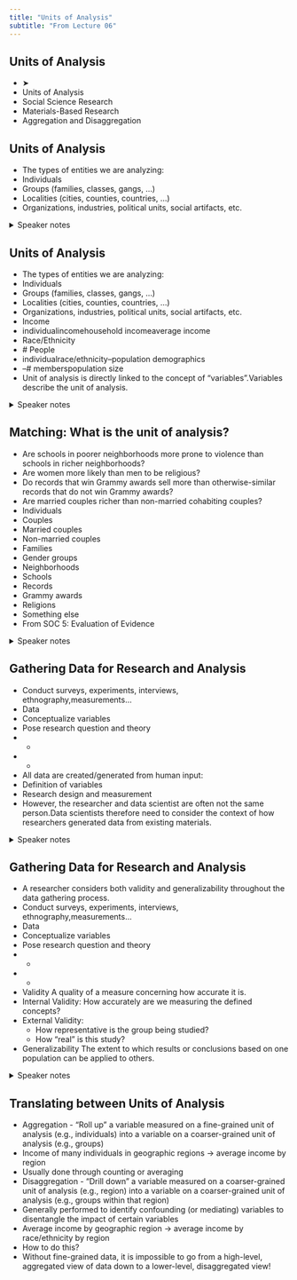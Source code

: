```yaml
---
title: "Units of Analysis"
subtitle: "From Lecture 06"
---
```


## Units of Analysis

- ➤
- Units of Analysis
- Social Science Research
- Materials-Based Research
- Aggregation and Disaggregation

## Units of Analysis

- The types of entities we are analyzing:
- Individuals
- Groups (families, classes, gangs, ...)
- Localities (cities, counties, countries, …)
- Organizations, industries, political units, social artifacts, etc.

<details><summary>Speaker notes</summary>

SOC5 Lecture 2

</details>

## Units of Analysis

- The types of entities we are analyzing:
- Individuals
- Groups (families, classes, gangs, ...)
- Localities (cities, counties, countries, …)
- Organizations, industries, political units, social artifacts, etc.
- Income
- individualincomehousehold incomeaverage income
- Race/Ethnicity
- \# People
- individualrace/ethnicity–population demographics
- –\# memberspopulation size
- Unit of analysis is directly linked to the concept of “variables”.Variables describe the unit of analysis.

<details><summary>Speaker notes</summary>

SOC5 Lecture 2

</details>

## Matching: What is the unit of analysis?

- Are schools in poorer neighborhoods more prone to violence than schools in richer neighborhoods?
- Are women more likely than men to be religious?
- Do records that win Grammy awards sell more than otherwise-similar records that do not win Grammy awards?
- Are married couples richer than non-married cohabiting couples?
- Individuals
- Couples
- Married couples
- Non-married couples
- Families
- Gender groups
- Neighborhoods
- Schools
- Records
- Grammy awards
- Religions
- Something else
- From SOC 5: Evaluation of Evidence

<details><summary>Speaker notes</summary>

Schools
Gender groups
Records
Couples

</details>

## Gathering Data for Research and Analysis

- Conduct surveys, experiments, interviews, ethnography,measurements…
- Data
- Conceptualize variables
- Pose research question and theory
- +
- +
- All data are created/generated from human input:
- Definition of variables
- Research design and measurement
- However, the researcher and data scientist are often not the same person.Data scientists therefore need to consider the context of how researchers generated data from existing materials.

<details><summary>Speaker notes</summary>

SOC 5 textbook p. 29

Surveys: Participants answer a series of questions
Experiments: trying an intervention, measuring outcomes, etc.
Interviews: researchers actively talk to participants, generally messier data than surveys
Ethnography: participant observation (passive)

</details>

## Gathering Data for Research and Analysis

- A researcher considers both validity and generalizability throughout the data gathering process.
- Conduct surveys, experiments, interviews, ethnography,measurements…
- Data
- Conceptualize variables
- Pose research question and theory
- +
- +
- Validity A quality of a measure concerning how accurate it is.
- Internal Validity: How accurately are we measuring the defined concepts?
- External Validity:
  - How representative is the group being studied?
  - How “real” is this study?
- Generalizability The extent to which results or conclusions based on one population can be applied to others.

<details><summary>Speaker notes</summary>

SOC 5 textbook p. 29

Surveys: Participants answer a series of questions
Experiments: trying an intervention, measuring outcomes, etc.
Interviews: researchers actively talk to participants, generally messier data than surveys
Ethnography: participant observation (passive)

</details>

## Translating between Units of Analysis

- Aggregation - “Roll up” a variable measured on a fine-grained unit of analysis (e.g., individuals) into a variable on a coarser-grained unit of analysis (e.g., groups)
- Income of many individuals in geographic regions → average income by region
- Usually done through counting or averaging
- Disaggregation - “Drill down” a variable measured on a coarser-grained unit of analysis (e.g., region) into a variable on a coarser-grained unit of analysis (e.g., groups within that region)
- Generally performed to identify confounding (or mediating) variables to disentangle the impact of certain variables
- Average income by geographic region → average income by race/ethnicity by region
- How to do this?
- Without fine-grained data, it is impossible to go from a high-level, aggregated view of data down to a lower-level, disaggregated view!


